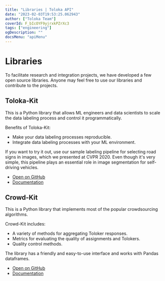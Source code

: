 ```yaml
---
title: "Libraries | Toloka API"
date: "2023-02-03T19:53:25.062943"
author: ["Toloka Team"]
coverId: F_bIcOYF9yjrxkPZrXc3
tags: ["engineering"]
ogDescription: ""
docsMenu: "apiMenu"
---
```


# Libraries

To facilitate research and integration projects, we have developed a few open source libraries. Anyone may feel free to use our libraries and contribute to the projects.

## Toloka-Kit

This is a Python library that allows ML engineers and data scientists to scale the data labeling process and control it programmatically.

Benefits of Toloka-Kit:

- Make your data labeling processes reproducible.
- Integrate data labeling processes with your ML environment.

If you want to try it out, use our sample labeling pipeline for selecting road signs in images, which we presented at CVPR 2020. Even though it's very simple, this pipeline plays an essential role in image segmentation for self-driving vehicles.

- [Open on GitHub](https://github.com/Toloka/toloka-kit)
- [Documentation](https://toloka.ai/en/docs/toloka-kit/)

## Crowd-Kit

This is a Python library that implements most of the popular crowdsourcing algorithms.

Crowd-Kit includes:

- A variety of methods for aggregating Toloker responses.
- Metrics for evaluating the quality of assignments and Tolokers.
- Quality control methods.

The library has a friendly and easy-to-use interface and works with Pandas dataframes.

- [Open on GitHub](https://github.com/Toloka/crowd-kit)
- [Documentation](/docs-new/crowd-kit/)
